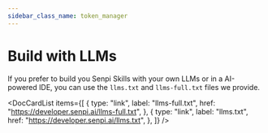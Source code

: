 ```yaml
---
sidebar_class_name: token_manager
---
```



# Build with LLMs

If you prefer to build you Senpi Skills with your own LLMs or in a AI-powered IDE, you can use the `llms.txt` and `llms-full.txt` files we provide.

<DocCardList
  items={[
    {
      type: "link",
      label: "llms-full.txt",
      href: "https://developer.senpi.ai/llms-full.txt",
    },
    {
      type: "link",
      label: "llms.txt",
      href: "https://developer.senpi.ai/llms.txt",
    },
  ]}
/>

<DeveloperSupport />
